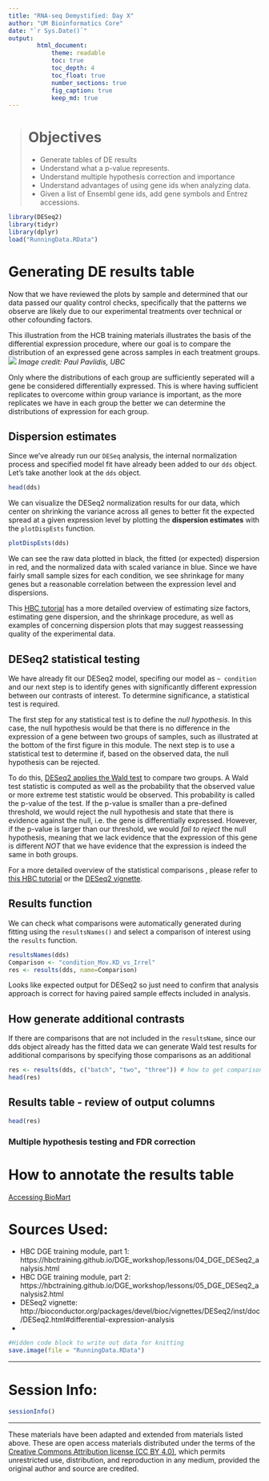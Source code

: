 ```yaml
---
title: "RNA-seq Demystified: Day X"
author: "UM Bioinformatics Core"
date: "`r Sys.Date()`"
output:
        html_document:
            theme: readable
            toc: true
            toc_depth: 4
            toc_float: true
            number_sections: true
            fig_caption: true
            keep_md: true
---
```


<!--- Allow the page to be wider --->
<style>
    body .main-container {
        max-width: 1200px;
    }
</style>
> # Objectives 
> * Generate tables of DE results
> * Understand what a p-value represents.   
> * Understand  multiple hypothesis correction and importance    
> * Understand advantages of using gene ids when analyzing data.    
> * Given a list of Ensembl gene ids, add gene symbols and Entrez accessions.    

```r
library(DESeq2)
library(tidyr)
library(dplyr)
load("RunningData.RData")
```

# Generating DE results table

Now that we have reviewed the plots by sample and determined that our data passed our quality control checks, specifically that the patterns we observe are likely due to our experimental treatments over technical or other cofounding factors. 

This illustration from the HCB training materials illustrates the basis of the differential expression procedure, where our goal is to compare the distribution of an expressed gene across samples in each treatment groups. 
![](./images/de_theory.png)
*Image credit: Paul Pavlidis, UBC*

Only where the distributions of each group are sufficiently seperated will a gene be considered differentially expressed. This is where having sufficient replicates to overcome within group variance is important, as the more replicates we have in each group the better we can determine the distributions of expression for each group. 

## Dispersion estimates

Since we've already run our `DESeq` analysis, the internal normalization process and specified model fit have already been added to our `dds` object. Let's take another look at the `dds` object.

```r
head(dds)
```

We can visualize the DESeq2 normalization results for our data, which center on shrinking the variance across all genes to better fit the expected spread at a given expression level by plotting the **dispersion estimates** with the `plotDispEsts` function.

```r
plotDispEsts(dds)
```

We can see the raw data plotted in black, the fitted (or expected) dispersion in red, and the normalized data with scaled variance in blue. Since we have fairly small sample sizes for each condition, we see shrinkage for many genes but a reasonable correlation between the expression level and dispersions.

This [HBC tutorial](https://hbctraining.github.io/DGE_workshop/lessons/04_DGE_DESeq2_analysis.html) has a more detailed overview of estimating size factors, estimating gene dispersion, and the shrinkage procedure, as well as examples of concerning dispersion plots that may suggest reassessing quality of the experimental data. 

## DESeq2 statistical testing

We have already fit our DESeq2 model, specifing our model as `~ condition` and our next step is to identify genes with significantly different expression between our contrasts of interest. To determine significance, a statistical test is required.

The first step for any statistical test is to define the *null hypothesis*. In this case, the null hypothesis would be that there is no difference in the expression of a gene between two groups of samples, such as illustrated at the bottom of the first figure in this module. The next step is to use a statistical test to determine if, based on the observed data, the null hypothesis can be rejected.

To do this, [DESeq2 applies the Wald test](http://bioconductor.org/packages/devel/bioc/vignettes/DESeq2/inst/doc/DESeq2.html#theory-behind-deseq2) to compare two groups. A Wald test statistic is computed as well as the probability that the observed value or more extreme test statistic would be observed. This probability is called the p-value of the test. If the p-value is smaller than a pre-defined threshold, we would reject the null hypothesis and state that there is evidence against the null, i.e. the gene is differentially expressed. However, if the p-value is larger than our threshold, we would *fail to reject* the null hypothesis, meaning that we lack evidence that the expression of this gene is different *NOT* that we have evidence that the expression is indeed the same in both groups. 

For a more detailed overview of the statistical comparisons , please refer to [this HBC tutorial](https://hbctraining.github.io/DGE_workshop/lessons/05_DGE_DESeq2_analysis2.html) or the [DESeq2 vignette](http://bioconductor.org/packages/devel/bioc/vignettes/DESeq2/inst/doc/DESeq2.html#theory-behind-deseq2).

## Results function

We can check what comparisons were automatically generated during fitting using the `resultsNames()` and select a comparison of interest using the `results` function. 
```r
resultsNames(dds)
Comparison <- "condition_Mov.KD_vs_Irrel"
res <- results(dds, name=Comparison)
```
Looks like expected output for DESeq2 so just need to confirm that analysis approach is correct for having paired sample effects included in analysis.

## How generate additional contrasts

If there are comparisons that are not included in the `resultsName`, since our dds object already has the fitted data we can generate Wald test results for additional comparisons by specifying those comparisons as an additional 
```r
res <- results(dds, c("batch", "two", "three")) # how to get comparisons that aren't part of named results
head(res)
```


## Results table - review of output columns

```r
head(res)
```

### Multiple hypothesis testing and FDR correction


# How to annotate the results table


[Accessing BioMart](https://bioconductor.org/packages/release/bioc/vignettes/biomaRt/inst/doc/accessing_ensembl.html)


# Sources Used:    
* HBC DGE training module, part 1: https://hbctraining.github.io/DGE_workshop/lessons/04_DGE_DESeq2_analysis.html    
* HBC DGE training module, part 2: https://hbctraining.github.io/DGE_workshop/lessons/05_DGE_DESeq2_analysis2.html    
* DESeq2 vignette: http://bioconductor.org/packages/devel/bioc/vignettes/DESeq2/inst/doc/DESeq2.html#differential-expression-analysis    
* 


```r
#Hidden code block to write out data for knitting
save.image(file = "RunningData.RData")
```



---

# Session Info:
```r
sessionInfo()
```

---

These materials have been adapted and extended from materials listed above. These are open access materials distributed under the terms of the [Creative Commons Attribution license (CC BY 4.0)](http://creativecommons.org/licenses/by/4.0/), which permits unrestricted use, distribution, and reproduction in any medium, provided the original author and source are credited.